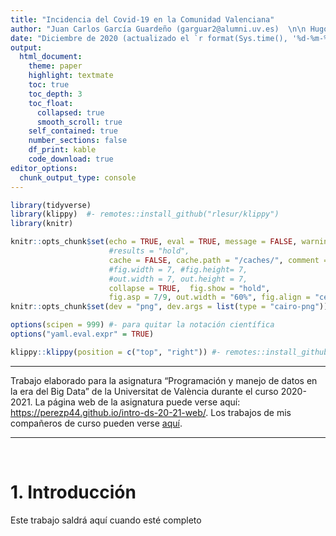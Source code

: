 ---
title: "Incidencia del Covid-19 en la Comunidad Valenciana"
author: "Juan Carlos García Guardeño (garguar2@alumni.uv.es)  \n\n Hugo Moneo Hernández (humoher@alumni.uv.es)  \n \n Miguel Montalvo Diestro (mondies@alumni.uv.es). \n\n Universitat de València"
date: "Diciembre de 2020 (actualizado el `r format(Sys.time(), '%d-%m-%Y')`)"
output:
  html_document:
    theme: paper
    highlight: textmate 
    toc: true
    toc_depth: 3 
    toc_float: 
      collapsed: true
      smooth_scroll: true
    self_contained: true
    number_sections: false
    df_print: kable
    code_download: true
editor_options: 
  chunk_output_type: console
---

```{r packages-setup, include = FALSE}
library(tidyverse)
library(klippy)  #- remotes::install_github("rlesur/klippy")
library(knitr)
```

```{r chunk-setup, include = FALSE}
knitr::opts_chunk$set(echo = TRUE, eval = TRUE, message = FALSE, warning = FALSE, 
                      #results = "hold",
                      cache = FALSE, cache.path = "/caches/", comment = "#>",
                      #fig.width = 7, #fig.height= 7,   
                      #out.width = 7, out.height = 7,
                      collapse = TRUE,  fig.show = "hold",
                      fig.asp = 7/9, out.width = "60%", fig.align = "center")
knitr::opts_chunk$set(dev = "png", dev.args = list(type = "cairo-png"))
```

```{r options-setup, include = FALSE}
options(scipen = 999) #- para quitar la notación científica
options("yaml.eval.expr" = TRUE) 
```


```{r klippy, echo = FALSE}
klippy::klippy(position = c("top", "right")) #- remotes::install_github("rlesur/klippy")
```

-----------------

Trabajo  elaborado para la asignatura "Programación y manejo de datos en la era del Big Data" de la Universitat de València durante el curso 2020-2021. La página web de la asignatura puede verse aquí: <https://perezp44.github.io/intro-ds-20-21-web/>. Los trabajos de mis compañeros de curso pueden verse [aquí](https://perezp44.github.io/intro-ds-20-21-web/07-trabajos.html).

---------------

<br>

# 1. Introducción

Este trabajo saldrá aquí cuando esté completo



